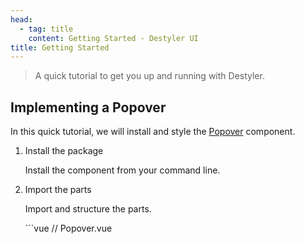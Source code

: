 ```yaml
---
head:
  - tag: title
    content: Getting Started - Destyler UI
title: Getting Started
---
```


> A quick tutorial to get you up and running with Destyler.

## Implementing a Popover​

In this quick tutorial, we will install and style the [Popover](/components/popover) component.


<Steps>

1. Install the package
  
    Install the component from your command line.

    <InstallShell name="popover" />

2.  Import the parts

    Import and structure the parts.

    <FrameworkLayout>
      <div slot="vue">
        ```vue
        // Popover.vue
        <script setup lang="ts">
        import * as popover from "@destyler/popover"
        import { normalizeProps, useMachine } from "@destyler/vue"
        import { computed,useId } from "vue"

        const [state, send] = useMachine(popover.machine({ id: useId() }))
        const api = computed(() => popover.connect(state.value, send, normalizeProps))
        </script>

        <template>
          <div>
            <button v-bind="api.getTriggerProps()">
              Click me
            </button>

            <div v-bind="api.getPositionerProps()">
              <div v-bind="api.getContentProps()">
                <div v-bind="api.getTitleProps()">
                  Presenters
                </div>

                <div v-bind="api.getDescriptionProps()">
                  Description
                </div>

                <button>
                  Action Button
                </button>

                <button v-bind="api.getCloseTriggerProps()"/>
              </div>
            </div>
          </div>
        </template>
        ```
      </div>
      <div slot="react">
        ```tsx
        // Popover.tsx
        import * as popover from '@destyler/popover'
        import { normalizeProps, useMachine } from '@destyler/react'
        import { useId } from 'react'

        export default function Popover() {
          const [state, send] = useMachine(popover.machine({ id: useId() }))
          const api = popover.connect(state, send, normalizeProps)

          return (
            <>
              <div>
                <button {...api.getTriggerProps()}>
                  Click me
                </button>

                <div {...api.getPositionerProps()}>
                  <div {...api.getContentProps()}>
                    <div {...api.getTitleProps()}>
                      Presenters
                    </div>

                    <div {...api.getDescriptionProps()}>
                      Description
                    </div>

                    <button>
                      Action Button
                    </button>

                    <button {...api.getCloseTriggerProps()}>
                    </button>
                  </div>
                </div>
              </div>
            </>
          )
        }
        ```
      </div>
      <div slot="svelte">
        ```svelte
        // Popover.svelte
        <script lang="ts">
          import * as popover from "@destyler/popover"
          import { normalizeProps, useMachine } from "@destyler/svelte"

          const id = $props.id();

          const [state, send] = useMachine(popover.machine({ id }));

          const api = $derived(popover.connect(state, send, normalizeProps));
        </script>

        <div>
          <button {...api.getTriggerProps()}>
            Click me
          </button>

          <div {...api.getPositionerProps()}>
            <div {...api.getContentProps()}>
              <div {...api.getTitleProps()}>
                Presenters
              </div>

              <div {...api.getDescriptionProps()}>
                Description
              </div>

              <button>
                Action Button
              </button>

              <button {...api.getCloseTriggerProps()}></button>
            </div>
          </div>
        </div>
        ```
      </div>
      <div slot="solid">
        ```tsx
        // Popover.tsx
        import * as popover from '@destyler/popover'
        import { normalizeProps, useMachine } from '@destyler/solid'
        import { createMemo, createUniqueId } from 'solid-js'

        export default function PopoverPage() {
          const [state, send] = useMachine(popover.machine({ id: createUniqueId() }))

          const api = createMemo(() => popover.connect(state, send, normalizeProps))

          return (
            <>
              <div>
                <button
                  {...api().getTriggerProps()}
                >
                  Click me
                </button>

                <div {...api().getPositionerProps()}>
                  <div
                    {...api().getContentProps()}
                  >
                    <div
                      {...api().getTitleProps()}
                    >
                      Presenters
                    </div>

                    <div
                      {...api().getDescriptionProps()}
                    >
                      Description
                    </div>

                    <button>
                      Action Button
                    </button>

                    <button
                      {...api().getCloseTriggerProps()}
                    >
                    </button>
                  </div>
                </div>
              </div>
            </>
          )
        }
        ```
      </div>
    </FrameworkLayout>

3. Style the component

    Style the component with CSS.

    <FrameworkLayout>
      <div slot="vue">
        <Tabs syncKey="css">
            <TabItem label="Popover.vue">
              ```vue
              <script setup lang="ts">
              import * as popover from '@destyler/popover'
              import { normalizeProps, useMachine } from '@destyler/vue'
              import { computed, useId } from 'vue'
              import './Popover.css'

              const [state, send] = useMachine(popover.machine({ id: useId() }))
              const api = computed(() => popover.connect(state.value, send, normalizeProps))
              </script>

              <template>
                <div>
                  <button
                    class="popover-trigger"
                    v-bind="api.getTriggerProps()"
                  >
                    View Details
                  </button>

                  <div
                    class="popover-positioner"
                    v-bind="api.getPositionerProps()"
                  >
                    <div
                      class="popover-content"
                      v-bind="api.getContentProps()"
                    >
                      <div
                        class="popover-title"
                        v-bind="api.getTitleProps()"
                      >
                        Essential Information
                      </div>

                      <div
                        class="popover-description"
                        v-bind="api.getDescriptionProps()"
                      >
                        Explore our minimalist interface designed for maximum efficiency and clarity.
                      </div>

                      <button class="popover-button primary">
                        Continue
                      </button>

                      <button
                        class="popover-button secondary"
                        v-bind="api.getCloseTriggerProps()"
                      >
                        Close
                      </button>
                    </div>
                  </div>
                </div>
              </template>
              ```
            </TabItem>
            <TabItem label="Popover.css">
              ```css
              .popover-trigger {
                padding: 12px 24px;
                background: #000;
                color: #fff;
                border: 1px solid rgba(255, 255, 255, 0.1);
                border-radius: 8px;
                cursor: pointer;
                font-weight: 500;
                font-size: 0.95em;
                position: relative;
                transition: all 0.3s ease;
                box-shadow: 
                  0 2px 10px rgba(0, 0, 0, 0.1),
                  0 10px 20px rgba(0, 0, 0, 0.05);
              }

              .popover-trigger::after {
                content: '';
                position: absolute;
                inset: 0;
                border-radius: 8px;
                padding: 2px;
                background: linear-gradient(45deg, #333, #000);
                -webkit-mask: 
                  linear-gradient(#fff 0 0) content-box, 
                  linear-gradient(#fff 0 0);
                mask: 
                  linear-gradient(#fff 0 0) content-box, 
                  linear-gradient(#fff 0 0);
                -webkit-mask-composite: xor;
                mask-composite: exclude;
              }

              .popover-trigger:hover {
                background: #111;
                box-shadow: 0 4px 12px rgba(0, 0, 0, 0.1);
              }

              .popover-trigger:focus {
                outline: none;
                box-shadow: 0 0 0 4px rgba(0, 0, 0, 0.1);
              }

              .popover-trigger:active {
                transform: translateY(1px);
              }

              .popover-positioner {
                position: absolute;
                z-index: 50;
              }

              .popover-content {
                background: #ffffff;
                border-radius: 12px;
                box-shadow: 
                  0 10px 30px rgba(0, 0, 0, 0.08),
                  0 1px 8px rgba(0, 0, 0, 0.03);
                padding: 24px;
                width: 320px;
                border: 1px solid #f3f3f3;
                animation: slide-up 0.3s cubic-bezier(0.4, 0, 0.2, 1);
              }

              @keyframes slide-up {
                from {
                  opacity: 0;
                  transform: translateY(10px) scale(0.98);
                }
                to {
                  opacity: 1;
                  transform: translateY(0) scale(1);
                }
              }

              .popover-title {
                font-size: 1.1em;
                font-weight: 600;
                color: #000000;
                margin-bottom: 12px;
                letter-spacing: -0.01em;
              }

              .popover-description {
                color: #666666;
                line-height: 1.6;
                margin-bottom: 20px;
                font-size: 0.95em;
              }

              .popover-button {
                padding: 8px 16px;
                margin-right: 8px;
                border-radius: 6px;
                font-weight: 500;
                transition: all 0.2s ease;
              }

              .popover-button.primary {
                background: #000000;
                color: white;
                border: none;
              }

              .popover-button.secondary {
                background: transparent;
                border: 1px solid #e0e0e0;
                color: #333333;
              }

              .popover-button.primary:hover {
                background: #171717;
              }

              .popover-button.secondary:hover {
                background: #f8f8f8;
                border-color: #d0d0d0;
              }
              ```
            </TabItem>
        </Tabs>
      </div>
      <div slot="react">
          <Tabs syncKey="css">
            <TabItem label="Popover.tsx">
              ```tsx
              import * as popover from '@destyler/popover'
              import { normalizeProps, useMachine } from '@destyler/react'
              import { useId } from 'react'
              import './Popover.css'

              export default function Popover() {
                const [state, send] = useMachine(popover.machine({ id: useId() }))
                const api = popover.connect(state, send, normalizeProps)

                return (
                  <div>
                    <button className="popover-trigger" {...api.getTriggerProps()}>
                      View Details
                    </button>

                    <div className="popover-positioner" {...api.getPositionerProps()}>
                      <div className="popover-content" {...api.getContentProps()}>
                        <div className="popover-title" {...api.getTitleProps()}>
                          Essential Information
                        </div>

                        <div className="popover-description" {...api.getDescriptionProps()}>
                          Explore our minimalist interface designed for maximum efficiency and clarity.
                        </div>

                        <button className="popover-button primary">
                          Continue
                        </button>

                        <button
                          className="popover-button secondary"
                          {...api.getCloseTriggerProps()}
                        >
                          Close
                        </button>
                      </div>
                    </div>
                  </div>
                )
              }
              ```
            </TabItem>
            <TabItem label="Popover.css">
              ```css
              .popover-trigger {
                padding: 12px 24px;
                background: #000;
                color: #fff;
                border: 1px solid rgba(255, 255, 255, 0.1);
                border-radius: 8px;
                cursor: pointer;
                font-weight: 500;
                font-size: 0.95em;
                position: relative;
                transition: all 0.3s ease;
                box-shadow: 
                  0 2px 10px rgba(0, 0, 0, 0.1),
                  0 10px 20px rgba(0, 0, 0, 0.05);
              }

              .popover-trigger::after {
                content: '';
                position: absolute;
                inset: 0;
                border-radius: 8px;
                padding: 2px;
                background: linear-gradient(45deg, #333, #000);
                -webkit-mask: 
                  linear-gradient(#fff 0 0) content-box, 
                  linear-gradient(#fff 0 0);
                mask: 
                  linear-gradient(#fff 0 0) content-box, 
                  linear-gradient(#fff 0 0);
                -webkit-mask-composite: xor;
                mask-composite: exclude;
              }

              .popover-trigger:hover {
                background: #111;
                box-shadow: 0 4px 12px rgba(0, 0, 0, 0.1);
              }

              .popover-trigger:focus {
                outline: none;
                box-shadow: 0 0 0 4px rgba(0, 0, 0, 0.1);
              }

              .popover-trigger:active {
                transform: translateY(1px);
              }

              .popover-positioner {
                position: absolute;
                z-index: 50;
              }

              .popover-content {
                background: #ffffff;
                border-radius: 12px;
                box-shadow: 
                  0 10px 30px rgba(0, 0, 0, 0.08),
                  0 1px 8px rgba(0, 0, 0, 0.03);
                padding: 24px;
                width: 320px;
                border: 1px solid #f3f3f3;
                animation: slide-up 0.3s cubic-bezier(0.4, 0, 0.2, 1);
              }

              @keyframes slide-up {
                from {
                  opacity: 0;
                  transform: translateY(10px) scale(0.98);
                }
                to {
                  opacity: 1;
                  transform: translateY(0) scale(1);
                }
              }

              .popover-title {
                font-size: 1.1em;
                font-weight: 600;
                color: #000000;
                margin-bottom: 12px;
                letter-spacing: -0.01em;
              }

              .popover-description {
                color: #666666;
                line-height: 1.6;
                margin-bottom: 20px;
                font-size: 0.95em;
              }

              .popover-button {
                padding: 8px 16px;
                margin-right: 8px;
                border-radius: 6px;
                font-weight: 500;
                transition: all 0.2s ease;
              }

              .popover-button.primary {
                background: #000000;
                color: white;
                border: none;
              }

              .popover-button.secondary {
                background: transparent;
                border: 1px solid #e0e0e0;
                color: #333333;
              }

              .popover-button.primary:hover {
                background: #171717;
              }

              .popover-button.secondary:hover {
                background: #f8f8f8;
                border-color: #d0d0d0;
              }
              ```
            </TabItem>
        </Tabs>
      </div>
      <div slot="svelte">
          <Tabs syncKey="css">
            <TabItem label="Popover.svelte">
              ```svelte
              <script lang="ts">
                import * as popover from '@destyler/popover'
                import { normalizeProps, useMachine } from '@destyler/svelte'

                const id = $props.id();
                const [state, send] = useMachine(popover.machine({ id }));
                const api = $derived(popover.connect(state, send, normalizeProps));
              </script>

              <div>
                <button
                  class="popover-trigger"
                  {...api.getTriggerProps()}
                >
                  View Details
                </button>

                <div
                  class="popover-positioner"
                  {...api.getPositionerProps()}
                >
                  <div
                    class="popover-content"
                    {...api.getContentProps()}
                  >
                    <div
                      class="popover-title"
                      {...api.getTitleProps()}
                    >
                      Essential Information
                    </div>

                    <div
                      class="popover-description"
                      {...api.getDescriptionProps()}
                    >
                      Explore our minimalist interface designed for maximum efficiency and clarity.
                    </div>

                    <button class="popover-button primary">
                      Continue
                    </button>

                    <button
                      class="popover-button secondary"
                      {...api.getCloseTriggerProps()}
                    >
                      Close
                    </button>
                  </div>
                </div>
              </div>

              <style>
              @import './Popover.css';
              </style>
              ```
            </TabItem>
            <TabItem label="Popover.css">
              ```css
              .popover-trigger {
                padding: 12px 24px;
                background: #000;
                color: #fff;
                border: 1px solid rgba(255, 255, 255, 0.1);
                border-radius: 8px;
                cursor: pointer;
                font-weight: 500;
                font-size: 0.95em;
                position: relative;
                transition: all 0.3s ease;
                box-shadow: 
                  0 2px 10px rgba(0, 0, 0, 0.1),
                  0 10px 20px rgba(0, 0, 0, 0.05);
              }

              .popover-trigger::after {
                content: '';
                position: absolute;
                inset: 0;
                border-radius: 8px;
                padding: 2px;
                background: linear-gradient(45deg, #333, #000);
                -webkit-mask: 
                  linear-gradient(#fff 0 0) content-box, 
                  linear-gradient(#fff 0 0);
                mask: 
                  linear-gradient(#fff 0 0) content-box, 
                  linear-gradient(#fff 0 0);
                -webkit-mask-composite: xor;
                mask-composite: exclude;
              }

              .popover-trigger:hover {
                background: #111;
                box-shadow: 0 4px 12px rgba(0, 0, 0, 0.1);
              }

              .popover-trigger:focus {
                outline: none;
                box-shadow: 0 0 0 4px rgba(0, 0, 0, 0.1);
              }

              .popover-trigger:active {
                transform: translateY(1px);
              }

              .popover-positioner {
                position: absolute;
                z-index: 50;
              }

              .popover-content {
                background: #ffffff;
                border-radius: 12px;
                box-shadow: 
                  0 10px 30px rgba(0, 0, 0, 0.08),
                  0 1px 8px rgba(0, 0, 0, 0.03);
                padding: 24px;
                width: 320px;
                border: 1px solid #f3f3f3;
                animation: slide-up 0.3s cubic-bezier(0.4, 0, 0.2, 1);
              }

              @keyframes slide-up {
                from {
                  opacity: 0;
                  transform: translateY(10px) scale(0.98);
                }
                to {
                  opacity: 1;
                  transform: translateY(0) scale(1);
                }
              }

              .popover-title {
                font-size: 1.1em;
                font-weight: 600;
                color: #000000;
                margin-bottom: 12px;
                letter-spacing: -0.01em;
              }

              .popover-description {
                color: #666666;
                line-height: 1.6;
                margin-bottom: 20px;
                font-size: 0.95em;
              }

              .popover-button {
                padding: 8px 16px;
                margin-right: 8px;
                border-radius: 6px;
                font-weight: 500;
                transition: all 0.2s ease;
              }

              .popover-button.primary {
                background: #000000;
                color: white;
                border: none;
              }

              .popover-button.secondary {
                background: transparent;
                border: 1px solid #e0e0e0;
                color: #333333;
              }

              .popover-button.primary:hover {
                background: #171717;
              }

              .popover-button.secondary:hover {
                background: #f8f8f8;
                border-color: #d0d0d0;
              }
              ```
            </TabItem>
          </Tabs>
      </div>
      <div slot="solid">
          <Tabs syncKey="css">
            <TabItem label="Popover.tsx">
              ```tsx
              import * as popover from '@destyler/popover'
              import { normalizeProps, useMachine } from '@destyler/solid'
              import { createMemo, createUniqueId } from 'solid-js'
              import './Popover.css'

              export default function PopoverPage() {
                const [state, send] = useMachine(popover.machine({ id: createUniqueId() }))

                const api = createMemo(() => popover.connect(state, send, normalizeProps))

                return (
                  <div>
                    <button class="popover-trigger" {...api().getTriggerProps()}>
                      View Details
                      </button>

                    <div class="popover-positioner" {...api().getPositionerProps()}>
                      <div class="popover-content" {...api().getContentProps()}>
                        <div class="popover-title" {...api().getTitleProps()}>
                          Essential Information
                          </div>

                        <div class="popover-description" {...api().getDescriptionProps()}>
                          Explore our minimalist interface designed for maximum efficiency and clarity.
                          </div>

                        <button class="popover-button primary">
                          Continue
                          </button>

                        <button
                          class="popover-button secondary"
                          {...api().getCloseTriggerProps()}
                        >
                          Close
                          </button>
                      </div>
                    </div>
                  </div>
                )
              }
              ```
            </TabItem>
            <TabItem label="Popover.css">
              ```css
              .popover-trigger {
                padding: 12px 24px;
                background: #000;
                color: #fff;
                border: 1px solid rgba(255, 255, 255, 0.1);
                border-radius: 8px;
                cursor: pointer;
                font-weight: 500;
                font-size: 0.95em;
                position: relative;
                transition: all 0.3s ease;
                box-shadow: 
                  0 2px 10px rgba(0, 0, 0, 0.1),
                  0 10px 20px rgba(0, 0, 0, 0.05);
              }

              .popover-trigger::after {
                content: '';
                position: absolute;
                inset: 0;
                border-radius: 8px;
                padding: 2px;
                background: linear-gradient(45deg, #333, #000);
                -webkit-mask: 
                  linear-gradient(#fff 0 0) content-box, 
                  linear-gradient(#fff 0 0);
                mask: 
                  linear-gradient(#fff 0 0) content-box, 
                  linear-gradient(#fff 0 0);
                -webkit-mask-composite: xor;
                mask-composite: exclude;
              }

              .popover-trigger:hover {
                background: #111;
                box-shadow: 0 4px 12px rgba(0, 0, 0, 0.1);
              }

              .popover-trigger:focus {
                outline: none;
                box-shadow: 0 0 0 4px rgba(0, 0, 0, 0.1);
              }

              .popover-trigger:active {
                transform: translateY(1px);
              }

              .popover-positioner {
                position: absolute;
                z-index: 50;
              }

              .popover-content {
                background: #ffffff;
                border-radius: 12px;
                box-shadow: 
                  0 10px 30px rgba(0, 0, 0, 0.08),
                  0 1px 8px rgba(0, 0, 0, 0.03);
                padding: 24px;
                width: 320px;
                border: 1px solid #f3f3f3;
                animation: slide-up 0.3s cubic-bezier(0.4, 0, 0.2, 1);
              }

              @keyframes slide-up {
                from {
                  opacity: 0;
                  transform: translateY(10px) scale(0.98);
                }
                to {
                  opacity: 1;
                  transform: translateY(0) scale(1);
                }
              }

              .popover-title {
                font-size: 1.1em;
                font-weight: 600;
                color: #000000;
                margin-bottom: 12px;
                letter-spacing: -0.01em;
              }

              .popover-description {
                color: #666666;
                line-height: 1.6;
                margin-bottom: 20px;
                font-size: 0.95em;
              }

              .popover-button {
                padding: 8px 16px;
                margin-right: 8px;
                border-radius: 6px;
                font-weight: 500;
                transition: all 0.2s ease;
              }

              .popover-button.primary {
                background: #000000;
                color: white;
                border: none;
              }

              .popover-button.secondary {
                background: transparent;
                border: 1px solid #e0e0e0;
                color: #333333;
              }

              .popover-button.primary:hover {
                background: #171717;
              }

              .popover-button.secondary:hover {
                background: #f8f8f8;
                border-color: #d0d0d0;
              }
              ```
            </TabItem>
          </Tabs>
      </div>
    </FrameworkLayout>

4. Demo

    Here’s a complete demo.
    
    <FrameworkLayout>
      <div slot="vue">
        <Preview>
          <PopoverVue client:idle />
        </Preview>
      </div>
      <div slot="react">
        <Preview>
          <PopoverReact client:only="react" />
        </Preview>
      </div>
      <div slot="svelte">
        <Preview>
          <PopoverSvelte client:idle />
        </Preview>
      </div>
      <div slot="solid">
        <Preview>
          <PopoverSolid client:only="solid-js" />
        </Preview>
      </div>
    </FrameworkLayout>

</Steps>

## Summary

The steps above outline briefly what's involved in using a Destyler in your application.

These components are low-level enough to give you control over how you want to wrap them. You're free to introduce your own high-level API to better suit the needs of your team and product.

In a few simple steps, we've implemented a fully accessible Popover component, without having to worry about many of its complexities.

- Adheres to [WAI-ARIA](https://www.w3.org/WAI/ARIA/apg/) design pattern.

- Can be controlled or uncontrolled.

- Customize side, alignment, offsets, collision handling.

- Focus is fully managed and customizable.

- Dismissing and layering behavior is highly customizable.
